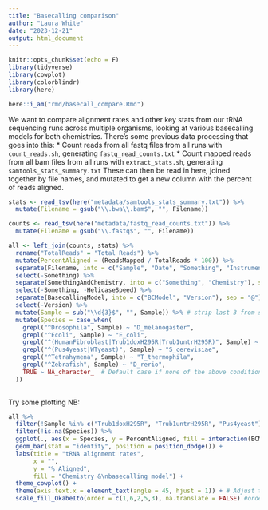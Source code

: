 ```yaml
---
title: "Basecalling comparison"
author: "Laura White"
date: "2023-12-21"
output: html_document
---
```

```r
knitr::opts_chunk$set(echo = F)
library(tidyverse)
library(cowplot)
library(colorblindr)
library(here)

here::i_am("rmd/basecall_compare.Rmd")
```
We want to compare alignment rates and other key stats from our tRNA sequencing runs across multiple organisms, looking at various basecalling models for both chemistries. There's some previous data processing that goes into this:
* Count reads from all fastq files from all runs with `count_reads.sh`, generating `fastq_read_counts.txt`
* Count mapped reads from all bam files from all runs with `extract_stats.sh`, generating `samtools_stats_summary.txt`
These can then be read in here, joined together by file names, and mutated to get a new column with the percent of reads aligned.
```r
stats <- read_tsv(here("metadata/samtools_stats_summary.txt")) %>%
  mutate(Filename = gsub("\\.bwa\\.bam$", "", Filename))

counts <- read_tsv(here("metadata/fastq_read_counts.txt")) %>%
  mutate(Filename = gsub("\\.fastq$", "", Filename))

all <- left_join(counts, stats) %>%
  rename("TotalReads" = "Total Reads") %>%
  mutate(PercentAligned = (ReadsMapped / TotalReads * 100)) %>%
  separate(Filename, into = c("Sample", "Date", "Something", "Instrument", "Flowcell", "SomethingAndChemistry", "HelicaseSpeed", "BasecallingModel"), sep = "_", extra = "merge") %>%
  select(-Something) %>%
  separate(SomethingAndChemistry, into = c("Something", "Chemistry"), sep = "\\.", extra="merge") %>%
  select(-Something, -HelicaseSpeed) %>%
  separate(BasecallingModel, into = c("BCModel", "Version"), sep = "@") %>%
  select(-Version) %>%
  mutate(Sample = sub("\\d{3}$", "", Sample)) %>% # strip last 3 from samples, don't need the 002 and 004
  mutate(Species = case_when(
    grepl("^Drosophila", Sample) ~ "D_melanogaster",
    grepl("^Ecoli", Sample) ~ "E_coli",
    grepl("^(HumanFibroblast|Trub1doxH295R|Trub1untrH295R)", Sample) ~ "H_sapiens",
    grepl("^(Pus4yeast|WTyeast)", Sample) ~ "S_cerevisiae",
    grepl("^Tetrahymena", Sample) ~ "T_thermophila",
    grepl("^Zebrafish", Sample) ~ "D_rerio",
    TRUE ~ NA_character_  # Default case if none of the above conditions are met
  ))
  
```
Try some plotting
NB: 
```r
all %>%
  filter(!Sample %in% c("Trub1doxH295R", "Trub1untrH295R", "Pus4yeast")) %>% # wildtypes only
  filter(!is.na(Species)) %>%
  ggplot(., aes(x = Species, y = PercentAligned, fill = interaction(BCModel, Chemistry))) +
  geom_bar(stat = "identity", position = position_dodge()) +
  labs(title = "tRNA alignment rates",
       x = "",
       y = "% Aligned",
       fill = "Chemistry &\nbasecalling model") +
  theme_cowplot() +
  theme(axis.text.x = element_text(angle = 45, hjust = 1)) + # Adjust text angle for better readability if needed
  scale_fill_OkabeIto(order = c(1,6,2,5,3), na.translate = FALSE) #order = c(3,7)
```

